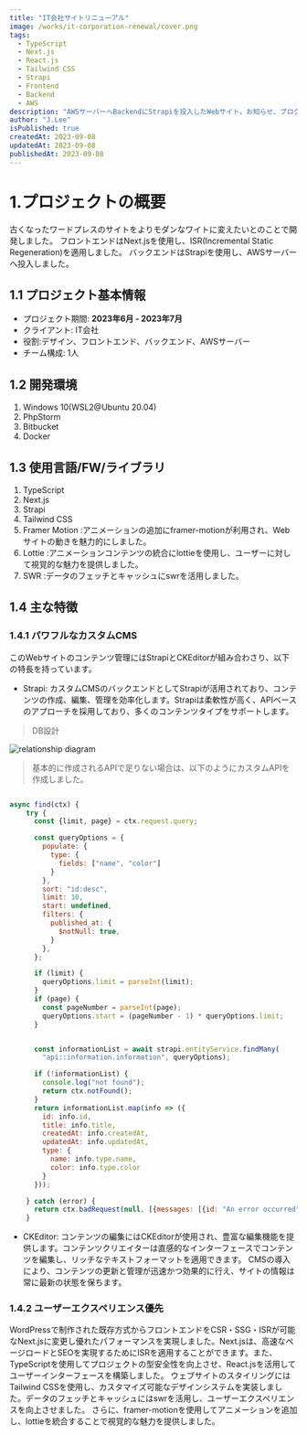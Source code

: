 ```yaml
---
title: "IT会社サイトリニューアル"
image: /works/it-corporation-renewal/cover.png
tags:
  - TypeScript
  - Next.js
  - React.js
  - Tailwind CSS
  - Strapi
  - Frontend
  - Backend
  - AWS
description: "AWSサーバーへBackendにStrapiを投入したWebサイト。お知らせ、ブログ、問い合わせ、求人ページがあり機能を実装。FrontendはNext.jsを使用し、ISR(Incremental Static Regeneration)を適用しました。"
author: "J.Lee"
isPublished: true
createdAt: 2023-09-08
updatedAt: 2023-09-08
publishedAt: 2023-09-08
---
```


# 1.プロジェクトの概要
古くなったワードプレスのサイトをよりモダンなワイトに変えたいとのことで開発しました。
フロントエンドはNext.jsを使用し、ISR(Incremental Static Regeneration)を適用しました。 
バックエンドはStrapiを使用し、AWSサーバーへ投入しました。

## 1.1 プロジェクト基本情報
- プロジェクト期間: **2023年6月 - 2023年7月**
- クライアント: IT会社
- 役割:デザイン、フロントエンド、バックエンド、AWSサーバー
- チーム構成: 1人

## 1.2 開発環境
1. Windows 10(WSL2@Ubuntu 20.04)
2. PhpStorm
3. Bitbucket
4. Docker

## 1.3 使用言語/FW/ライブラリ
1. TypeScript
2. Next.js
3. Strapi
4. Tailwind CSS
5. Framer Motion :アニメーションの追加にframer-motionが利用され、Webサイトの動きを魅力的にしました。
6. Lottie :アニメーションコンテンツの統合にlottieを使用し、ユーザーに対して視覚的な魅力を提供しました。
7. SWR :データのフェッチとキャッシュにswrを活用しました。

## 1.4 主な特徴
### 1.4.1 パワフルなカスタムCMS
このWebサイトのコンテンツ管理にはStrapiとCKEditorが組み合わさり、以下の特長を持っています。

- Strapi: カスタムCMSのバックエンドとしてStrapiが活用されており、コンテンツの作成、編集、管理を効率化します。Strapiは柔軟性が高く、APIベースのアプローチを採用しており、多くのコンテンツタイプをサポートします。

> DB設計

![relationship diagram](/works/it-corporation-renewal/content-type.png "relationship diagram")

> 基本的に作成されるAPIで足りない場合は、以下のようにカスタムAPIを作成しました。

```javascript

async find(ctx) {
    try {
      const {limit, page} = ctx.request.query;

      const queryOptions = {
        populate: {
          type: {
            fields: ["name", "color"]
          }
        },
        sort: "id:desc",
        limit: 10,
        start: undefined,
        filters: {
          published_at: {
            $notNull: true,
          }
        },
      };

      if (limit) {
        queryOptions.limit = parseInt(limit);
      }
      if (page) {
        const pageNumber = parseInt(page);
        queryOptions.start = (pageNumber - 1) * queryOptions.limit;
      }


      const informationList = await strapi.entityService.findMany(
        "api::information.information", queryOptions);

      if (!informationList) {
        console.log("not found");
        return ctx.notFound();
      }
      return informationList.map(info => ({
        id: info.id,
        title: info.title,
        createdAt: info.createdAt,
        updatedAt: info.updatedAt,
        type: {
          name: info.type.name,
          color: info.type.color
        }
      }));

    } catch (error) {
      return ctx.badRequest(null, [{messages: [{id: "An error occurred"}]}]);
    }
```


- CKEditor: コンテンツの編集にはCKEditorが使用され、豊富な編集機能を提供します。コンテンツクリエイターは直感的なインターフェースでコンテンツを編集し、リッチなテキストフォーマットを適用できます。
CMSの導入により、コンテンツの更新と管理が迅速かつ効果的に行え、サイトの情報は常に最新の状態を保ちます。


### 1.4.2 ユーザーエクスペリエンス優先
WordPressで制作された既存方式からフロントエンドをCSR・SSG・ISRが可能なNext.jsに変更し優れたパフォーマンスを実現しました。Next.jsは、高速なページロードとSEOを実現するためにISRを適用することができます。また、TypeScriptを使用してプロジェクトの型安全性を向上させ、React.jsを活用してユーザーインターフェースを構築しました。
ウェブサイトのスタイリングにはTailwind CSSを使用し、カスタマイズ可能なデザインシステムを実装しました。データのフェッチとキャッシュにはswrを活用し、ユーザーエクスペリエンスを向上させました。
さらに、framer-motionを使用してアニメーションを追加し、lottieを統合することで視覚的な魅力を提供しました。

